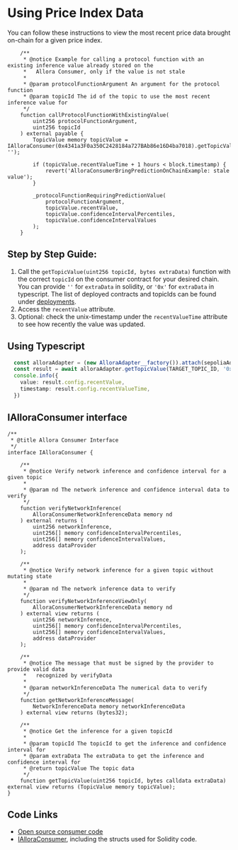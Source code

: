 # Using Price Index Data

You can follow these instructions to view the most recent price data brought on-chain for a given price index. 

```sol
    /**
     * @notice Example for calling a protocol function with an existing inference value already stored on the
     *   Allora Consumer, only if the value is not stale
     * 
     * @param protocolFunctionArgument An argument for the protocol function
     * @param topicId The id of the topic to use the most recent inference value for
     */
    function callProtocolFunctionWithExistingValue(
        uint256 protocolFunctionArgument,
        uint256 topicId
    ) external payable {
        TopicValue memory topicValue = IAlloraConsumer(0x4341a3F0a350C2428184a727BAb86e16D4ba7018).getTopicValue(topicId, '');

        if (topicValue.recentValueTime + 1 hours < block.timestamp) {
            revert('AlloraConsumerBringPredictionOnChainExample: stale value');
        }

        _protocolFunctionRequiringPredictionValue(
            protocolFunctionArgument, 
            topicValue.recentValue,
            topicValue.confidenceIntervalPercentiles,
            topicValue.confidenceIntervalValues
        );
    }
```

## Step by Step Guide:

1. Call the `getTopicValue(uint256 topicId, bytes extraData)` function with the correct `topicId` on the consumer contract for your desired chain. You can provide `''` for `extraData` in solidity, or `'0x'` for `extraData` in typescript. The list of deployed contracts and topicIds can be found under [deployments](./existing-adapters).
2. Access the `recentValue` attribute.
3. Optional: check the unix-timestamp under the `recentValueTime` attribute to see how recently the value was updated.

## Using Typescript

```typescript
  const alloraAdapter = (new AlloraAdapter__factory()).attach(sepoliaAddresses.AlloraAdapter).connect(wallet) as AlloraAdapter
  const result = await alloraAdapter.getTopicValue(TARGET_TOPIC_ID, '0x')
  console.info({
    value: result.config.recentValue,
    timestamp: result.config.recentValueTime,
  })
```

## IAlloraConsumer interface

```sol
/**
 * @title Allora Consumer Interface
 */
interface IAlloraConsumer {

    /**
     * @notice Verify network inference and confidence interval for a given topic
     * 
     * @param nd The network inference and confidence interval data to verify
     */
    function verifyNetworkInference(
        AlloraConsumerNetworkInferenceData memory nd
    ) external returns (
        uint256 networkInference, 
        uint256[] memory confidenceIntervalPercentiles, 
        uint256[] memory confidenceIntervalValues, 
        address dataProvider
    );

    /**
     * @notice Verify network inference for a given topic without mutating state
     * 
     * @param nd The network inference data to verify
     */
    function verifyNetworkInferenceViewOnly(
        AlloraConsumerNetworkInferenceData memory nd
    ) external view returns (
        uint256 networkInference, 
        uint256[] memory confidenceIntervalPercentiles, 
        uint256[] memory confidenceIntervalValues, 
        address dataProvider
    );

    /**
     * @notice The message that must be signed by the provider to provide valid data
     *   recognized by verifyData
     * 
     * @param networkInferenceData The numerical data to verify
     */
    function getNetworkInferenceMessage(
        NetworkInferenceData memory networkInferenceData
    ) external view returns (bytes32);

    /**
     * @notice Get the inference for a given topicId
     * 
     * @param topicId The topicId to get the inference and confidence interval for
     * @param extraData The extraData to get the inference and confidence interval for
     * @return topicValue The topic data
     */
    function getTopicValue(uint256 topicId, bytes calldata extraData) external view returns (TopicValue memory topicValue);
}
```

## Code Links

- [Open source consumer code](https://github.com/allora-network/allora-consumer/blob/main/src/)
- [IAlloraConsumer](https://github.com/allora-network/allora-consumer/blob/main/src/interface/IAlloraConsumer.sol), including the structs used for Solidity code.
